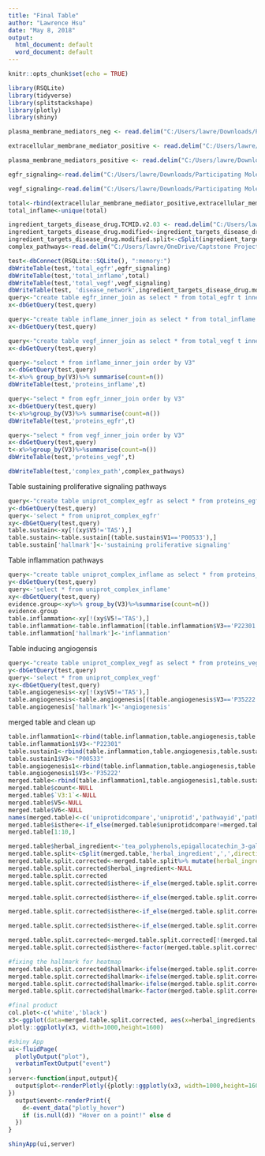 ```yaml
---
title: "Final Table"
author: "Lawrence Hsu"
date: "May 8, 2018"
output:
  html_document: default
  word_document: default
---
```


```r
knitr::opts_chunk$set(echo = TRUE)
```

```r
library(RSQLite)
library(tidyverse)
library(splitstackshape)
library(plotly)
library(shiny)
```



```r


plasma_membrane_mediators_neg <- read.delim("C:/Users/lawre/Downloads/Participating Molecules [R-HSA-6784160] (1).tsv")

extracellular_membrane_mediator_positive <- read.delim("C:/Users/lawre/Downloads/Participating Molecules [R-HSA-6784160] (2).tsv")

plasma_membrane_mediators_positive <- read.delim("C:/Users/lawre/Downloads/Participating Molecules [R-HSA-6784160] (3).tsv")

egfr_signaling<-read.delim("C:/Users/lawre/Downloads/Participating Molecules [R-HSA-1643713].tsv")

vegf_signaling<-read.delim("C:/Users/lawre/Downloads/Participating Molecules [R-HSA-194138].tsv")

total<-rbind(extracellular_membrane_mediator_positive,extracellular_membrane_mediators_neg, plasma_membrane_mediators_neg,plasma_membrane_mediators_positive)
total_inflame<-unique(total)

ingredient_targets_disease_drug.TCMID.v2.03 <- read.delim("C:/Users/lawre/OneDrive/Captstone Project/ingredient_targets_disease_drug-TCMID.v2.03/ingredient_targets_disease_drug-TCMID.v2.03.txt", header=FALSE)
ingredient_targets_disease_drug.modified<-ingredient_targets_disease_drug.TCMID.v2.03[complete.cases(ingredient_targets_disease_drug.TCMID.v2.03),]
ingredient_targets_disease_drug.modified.split<-cSplit(ingredient_targets_disease_drug.modified,'V5',';', direction='long')
complex_pathways<-read.delim("C:/Users/lawre/OneDrive/Captstone Project/UniProt2Reactome_All_Levels.txt",header=FALSE)

```

```r
test<-dbConnect(RSQLite::SQLite(), ":memory:")
dbWriteTable(test,'total_egfr',egfr_signaling)
dbWriteTable(test,'total_inflame',total)
dbWriteTable(test,'total_vegf',vegf_signaling)
dbWriteTable(test, 'disease_network',ingredient_targets_disease_drug.modified.split)
query<-"create table egfr_inner_join as select * from total_egfr t inner join disease_network d on t.Identifier=d.V3"
x<-dbGetQuery(test,query)

query<-"create table inflame_inner_join as select * from total_inflame t inner join disease_network d on t.Identifier=d.V3"
x<-dbGetQuery(test,query)

query<-"create table vegf_inner_join as select * from total_vegf t inner join disease_network d on t.Identifier=d.v3"
x<-dbGetQuery(test,query)

query<-"select * from inflame_inner_join order by V3"
x<-dbGetQuery(test,query)
t<-x%>% group_by(V3)%>% summarise(count=n())
dbWriteTable(test,'proteins_inflame',t)

query<-"select * from egfr_inner_join order by V3"
x<-dbGetQuery(test,query)
t<-x%>%group_by(V3)%>% summarise(count=n())
dbWriteTable(test,'proteins_egfr',t)

query<-"select * from vegf_inner_join order by V3"
x<-dbGetQuery(test,query)
t<-x%>%group_by(V3)%>%summarise(count=n())
dbWriteTable(test,'proteins_vegf',t)

dbWriteTable(test,'complex_path',complex_pathways)
```


Table sustaining proliferative signaling pathways
```r

query<-"create table uniprot_complex_egfr as select * from proteins_egfr t left outer join complex_path cp on t.V3=cp.V1"
y<-dbGetQuery(test,query)
query<-'select * from uniprot_complex_egfr'
xy<-dbGetQuery(test,query)
table.sustain<-xy[!(xy$V5!='TAS'),]
table.sustain<-table.sustain[(table.sustain$V1=='P00533'),]
table.sustain['hallmark']<-'sustaining proliferative signaling'
```

Table inflammation pathways
```r
query<-"create table uniprot_complex_inflame as select * from proteins_inflame t left outer join complex_path cp on t.V3=cp.V1"
y<-dbGetQuery(test,query)
query<-'select * from uniprot_complex_inflame'
xy<-dbGetQuery(test,query)
evidence.group<-xy%>% group_by(V3)%>%summarise(count=n())
evidence.group
table.inflammation<-xy[!(xy$V5!='TAS'),]
table.inflammation<-table.inflammation[(table.inflammation$V3=='P22301'),]
table.inflammation['hallmark']<-'inflammation'
```

Table inducing angiogensis
```r
query<-"create table uniprot_complex_vegf as select * from proteins_vegf t left outer join complex_path cp on t.V3=cp.V1"
y<-dbGetQuery(test,query)
query<-'select * from uniprot_complex_vegf'
xy<-dbGetQuery(test,query)
table.angiogenesis<-xy[!(xy$V5!='TAS'),]
table.angiogenesis<-table.angiogenesis[(table.angiogenesis$V3=='P35222'),]
table.angiogenesis['hallmark']<-'angiogenesis'
```

merged table and clean up
```r
table.inflammation1<-rbind(table.inflammation,table.angiogenesis,table.sustain)
table.inflammation1$V3<-"P22301"
table.sustain1<-rbind(table.inflammation,table.angiogenesis,table.sustain)
table.sustain1$V3<-"P00533"
table.angiogenesis1<-rbind(table.inflammation,table.angiogenesis,table.sustain)
table.angiogenesis1$V3<-'P35222'
merged.table<-rbind(table.inflammation1,table.angiogenesis1,table.sustain1)
merged.table$count<-NULL
merged.table$`V3:1`<-NULL
merged.table$V5<-NULL
merged.table$V6<-NULL
names(merged.table)<-c('uniprotidcompare','uniprotid','pathwayid','pathwayname','hallmark')
merged.table$isthere<-if_else(merged.table$uniprotidcompare!=merged.table$uniprotid,0,1)
merged.table[1:10,]
```
```r

merged.table$herbal_ingredient<-'tea_polyphenols,epigallocatechin_3-gallate,17beta-oestradiol,34-benezopyrene,beta-glucose,arsenic'
merged.table.split<-cSplit(merged.table,'herbal_ingredient',',',direction='long')
merged.table.split.corrected<-merged.table.split%>% mutate(herbal_ingredient=as.character(herbal_ingredient), herbal_ingredients=if_else(herbal_ingredient=='34-benezopyrene','3,4-benezopyrene',herbal_ingredient))
merged.table.split.corrected$herbal_ingredient<-NULL
merged.table.split.corrected
merged.table.split.corrected$isthere<-if_else(merged.table.split.corrected$hallmark=='inflammation'& merged.table.split.corrected$herbal_ingredients!='arsenic' &                                             merged.table.split.corrected$uniprotidcompare==merged.table.split.corrected$uniprotid , 1,0)

merged.table.split.corrected$isthere<-if_else(merged.table.split.corrected$hallmark=='sustaining proliferative signaling'& merged.table.split.corrected$herbal_ingredients=='beta-glucose' & merged.table.split.corrected$uniprotidcompare==merged.table.split.corrected$uniprotid,0,merged.table.split.corrected$isthere)

merged.table.split.corrected$isthere<-if_else(merged.table.split.corrected$hallmark=='sustaining proliferative signaling'& merged.table.split.corrected$herbal_ingredients!='beta-glucose' & merged.table.split.corrected$uniprotidcompare==merged.table.split.corrected$uniprotid,1,merged.table.split.corrected$isthere)

merged.table.split.corrected$isthere<-if_else(merged.table.split.corrected$hallmark=='angiogenesis'& merged.table.split.corrected$uniprotidcompare==merged.table.split.corrected$uniprotid,1,merged.table.split.corrected$isthere)

merged.table.split.corrected<-merged.table.split.corrected[!(merged.table.split.corrected$uniprotidcompare!=merged.table.split.corrected$uniprotid),]
merged.table.split.corrected$isthere<-factor(merged.table.split.corrected$isthere)

#fixing the hallmark for heatmap
merged.table.split.corrected$hallmark<-ifelse(merged.table.split.corrected$hallmark=='inflammation',1,merged.table.split.corrected$hallmark)
merged.table.split.corrected$hallmark<-ifelse(merged.table.split.corrected$hallmark=='angiogenesis',2,merged.table.split.corrected$hallmark)
merged.table.split.corrected$hallmark<-ifelse(merged.table.split.corrected$hallmark=='sustaining proliferative signaling',3,merged.table.split.corrected$hallmark)
merged.table.split.corrected$hallmark<-factor(merged.table.split.corrected$hallmark)

#final product
col.plot<-c('white','black')
x3<-ggplot(data=merged.table.split.corrected, aes(x=herbal_ingredients,pathwayname,fill=isthere,text=paste("hallmark: ",hallmark,"<br>","pathwayID: ",pathwayid)))+theme_bw()+geom_tile(color='gray',size=0.25)+labs(x='',y='')+theme(axis.text.x = element_text(angle = 20, hjust = 1, size=9))+scale_fill_manual(values=col.plot)
plotly::ggplotly(x3, width=1000,height=1600)
```

```r
#shiny App
ui<-fluidPage(
  plotlyOutput("plot"),
  verbatimTextOutput("event")
)
server<-function(input,output){
  output$plot<-renderPlotly({plotly::ggplotly(x3, width=1000,height=1600)
})
  output$event<-renderPrint({
    d<-event_data("plotly_hover")
    if (is.null(d)) "Hover on a point!" else d
  })
}

shinyApp(ui,server)
```
